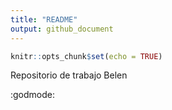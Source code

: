 ```yaml
---
title: "README"
output: github_document
---
```


```r
knitr::opts_chunk$set(echo = TRUE)
```
Repositorio de trabajo Belen

:godmode:
